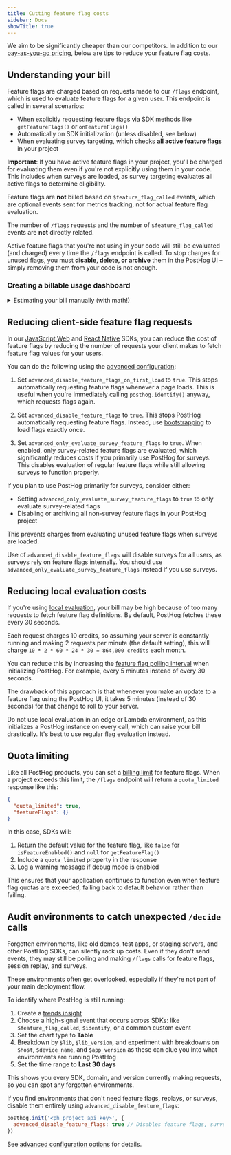 ```yaml
---
title: Cutting feature flag costs
sidebar: Docs
showTitle: true
---
```


We aim to be significantly cheaper than our competitors. In addition to our [pay-as-you-go pricing](/pricing), below are tips to reduce your feature flag costs.

## Understanding your bill

Feature flags are charged based on requests made to our `/flags` endpoint, which is used to evaluate feature flags for a given user. This endpoint is called in several scenarios:

- When explicitly requesting feature flags via SDK methods like `getFeatureFlags()` or `onFeatureFlags()`
- Automatically on SDK initialization (unless disabled, see below)
- When evaluating survey targeting, which checks **all active feature flags** in your project

**Important**: If you have active feature flags in your project, you'll be charged for evaluating them even if you're not explicitly using them in your code. This includes when surveys are loaded, as survey targeting evaluates all active flags to determine eligibility.

Feature flags are **not** billed based on `$feature_flag_called` events, which are optional events sent for metrics tracking, not for actual feature flag evaluation. 

The number of `/flags` requests and the number of `$feature_flag_called` events are **not** directly related.

<CalloutBox icon="IconWarning" title="Unused flags still incur charges" type="caution">

  Active feature flags that you're not using in your code will still be evaluated (and charged) every time the `/flags` endpoint is called. To stop charges for unused flags, you must **disable, delete, or archive** them in the PostHog UI – simply removing them from your code is not enough.

</CalloutBox>

### Creating a billable usage dashboard


<PostHogBillableUsageTemplate />


<details>
  <summary>Estimating your bill manually (with math!)</summary>

  <FlagChargeEstimate />

</details>


## Reducing client-side feature flag requests

In our [JavaScript Web](/docs/libraries/js) and [React Native](/docs/libraries/react-native) SDKs, you can reduce the cost of feature flags by reducing the number of requests your client makes to fetch feature flag values for your users.

You can do the following using the [advanced configuration](/docs/libraries/js/config#advanced-configuration):

1. Set `advanced_disable_feature_flags_on_first_load` to `true`. This stops automatically requesting feature flags whenever a page loads. This is useful when you're immediately calling `posthog.identify()` anyway, which requests flags again.

2. Set `advanced_disable_feature_flags` to `true`. This stops PostHog automatically requesting feature flags. Instead, use [bootstrapping](/docs/feature-flags/bootstrapping) to load flags exactly once.

3. Set `advanced_only_evaluate_survey_feature_flags` to `true`. When enabled, only survey-related feature flags are evaluated, which significantly reduces costs if you primarily use PostHog for surveys. This disables evaluation of regular feature flags while still allowing surveys to function properly.

<CalloutBox icon="IconInfo" title="Surveys and feature flag billing" type="info">

  If you plan to use PostHog primarily for surveys, consider either:
  
  - Setting `advanced_only_evaluate_survey_feature_flags` to `true` to only evaluate survey-related flags
  - Disabling or archiving all non-survey feature flags in your PostHog project
  
  This prevents charges from evaluating unused feature flags when surveys are loaded.

</CalloutBox>

<CalloutBox icon="IconWarning" title="Note" type="caution">

  Use of `advanced_disable_feature_flags` will disable surveys for all users, as surveys rely on feature flags internally. You should use `advanced_only_evaluate_survey_feature_flags` instead if you use surveys.

</CalloutBox>

## Reducing local evaluation costs

If you're using [local evaluation](/docs/feature-flags/local-evaluation), your bill may be high because of too many requests to fetch feature flag definitions. By default, PostHog fetches these every 30 seconds.

Each request charges 10 credits, so assuming your server is constantly running and making 2 requests per minute (the default setting), this will charge `10 * 2 * 60 * 24 * 30 = 864,000 credits` each month.

You can reduce this by increasing the [feature flag polling interval](/docs/feature-flags/local-evaluation#step-2-initialize-posthog-with-your-personal-api-key) when initializing PostHog. For example, every 5 minutes instead of every 30 seconds.

The drawback of this approach is that whenever you make an update to a feature flag using the PostHog UI, it takes 5 minutes (instead of 30 seconds) for that change to roll to your server.

<CalloutBox icon="IconWarning" title="Edge/Lambda environments" type="caution">

  Do not use local evaluation in an edge or Lambda environment, as this initializes a PostHog instance on every call, which can raise your bill drastically. It's best to use regular flag evaluation instead.

</CalloutBox>

## Quota limiting

Like all PostHog products, you can set a [billing limit](https://us.posthog.com/organization/billing) for feature flags. When a project exceeds this limit, the `/flags` endpoint will return a `quota_limited` response like this:

```json
{
  "quota_limited": true,
  "featureFlags": {}
}
```

In this case, SDKs will:

1. Return the default value for the feature flag, like `false` for `isFeatureEnabled()` and `null` for `getFeatureFlag()`
2. Include a `quota_limited` property in the response
3. Log a warning message if debug mode is enabled

This ensures that your application continues to function even when feature flag quotas are exceeded, falling back to default behavior rather than failing.

## Audit environments to catch unexpected `/decide` calls

<CalloutBox icon="IconWarning" title="Watch out for forgotten environments" type="caution">

  Forgotten environments, like old demos, test apps, or staging servers, and other PostHog SDKs, can silently rack up costs. Even if they don't send events, they may still be polling and making `/flags` calls for feature flags, session replay, and surveys.

  These environments often get overlooked, especially if they're not part of your main deployment flow.

</CalloutBox>

To identify where PostHog is still running:

1. Create a [trends insight](https://us.posthog.com/insights/new#insight=TRENDS)  
2. Choose a high-signal event that occurs across SDKs: like `$feature_flag_called`, `$identify`, or a common custom event  
3. Set the chart type to **Table**  
4. Breakdown by `$lib`, `$lib_version`, and experiment with breakdowns on `$host`, `$device_name`, and `$app_version` as these can clue you into what environments are running PostHog  
5. Set the time range to **Last 30 days**

This shows you every SDK, domain, and version currently making requests, so you can spot any forgotten environments.

If you find environments that don't need feature flags, replays, or surveys, disable them entirely using `advanced_disable_feature_flags`:

```js
posthog.init('<ph_project_api_key>', {
  advanced_disable_feature_flags: true // Disables feature flags, surveys, and session recording
})
```

See [advanced configuration options](/docs/libraries/js/config#advanced-configuration) for details.
